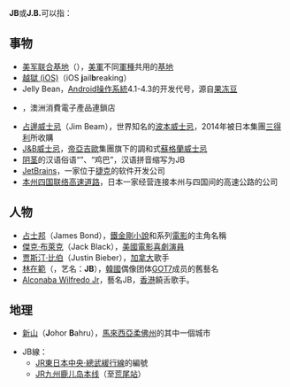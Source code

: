 {{wikt|JB}}
'''JB'''或'''J.B.'''可以指：

==事物==
* [[美军联合基地|美军联合基地]]（{{lang-en|joint base}}），[[美軍|美軍]]不同[[軍種|軍種]]共用的[[军事基地|基地]]
* [[越獄_(iOS)|越獄 (iOS)]]（iOS '''j'''ail'''b'''reaking）
* Jelly Bean，[[Android|Android]][[操作系統|操作系統]]4.1-4.3的开发代号，源自[[果冻豆|果冻豆]]
* {{link-en|JB Hi-Fi|JB Hi-Fi}}，澳洲消費電子產品連鎖店
* [[占邊威士忌|占邊威士忌]]（Jim Beam），世界知名的[[波本威士忌|波本威士忌]]，2014年被日本集團[[三得利|三得利]]所收購
* [[J&B威士忌|J&B威士忌]]，[[帝亞吉歐|帝亞吉歐]]集團旗下的調和式[[蘇格蘭威士忌|蘇格蘭威士忌]]
* [[阴茎|阴茎]]的汉语俗语“{{僻字|𣬠|“毛”里面一个“-{几}-”}}{{僻字|𣬶|“毛”里面一个“巴”}}”、“鸡巴”，汉语拼音缩写为JB
* [[JetBrains|JetBrains]]，一家位于[[捷克|捷克]]的软件开发公司
* [[本州四国联络高速道路|本州四国联络高速道路]]，日本一家经营连接本州与四国间的高速公路的公司

==人物==
* [[占士邦|占士邦]]（James Bond），[[鐵金剛|鐵金剛]][[小說|小說]]和系列[[電影|電影]]的主角名稱
* [[傑克·布萊克|傑克·布萊克]]（Jack Black），[[美國|美國]][[電影|電影]][[喜劇演員|喜劇演員]]
* [[贾斯汀·比伯|贾斯汀·比伯]]（Justin Bieber），[[加拿大|加拿大]]歌手
* [[林在範|林在範]]（{{lang|ko|임재범, Lim '''J'''ae-'''B'''eom}}，艺名：'''JB'''），[[韓國|韓國]]偶像团体[[GOT7|GOT7]]成员的舊藝名
*[[Alconaba_Wilfredo_Jr|Alconaba Wilfredo Jr]]，藝名JB，[[香港|香港]]饒舌歌手。

== 地理 ==
* [[新山|新山]]（'''J'''ohor '''B'''ahru），[[馬來西亞|馬來西亞]][[柔佛州|柔佛州]]的其中一個城市
{{線路名消歧義}}
* JB線：
** [[JR東日本|JR東日本]][[中央·總武緩行線|中央·總武緩行線]]的編號
** [[JR九州|JR九州]][[鹿儿岛本线|鹿儿岛本线]]（{{lj|竹下站|竹下駅}}至[[荒尾站|荒尾站]]）

{{disambig|cat=二字拉丁字母缩写消歧义}}